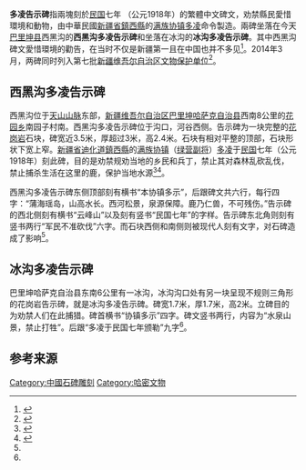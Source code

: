 '''多凌告示碑'''指兩塊刻於[[民國紀年|民国]]七年<!---碑文如此--->（公元1918年）的繁體中文碑文，劝禁縣民愛惜環境和動物，由中華民國[[新疆省_(中華民國)|新疆省]][[鎮西縣|鎮西縣]]的[[满族|满族]][[协镇|协镇]][[多凌|多凌]]命令製造。兩碑坐落在今天[[巴里坤县|巴里坤县]]西黑沟的'''西黑沟多凌告示碑'''和坐落在冰沟的'''冰沟多凌告示碑'''。其中西黑沟碑文愛惜環境的勸告，在当时不仅是新疆第一且在中国也并不多见<ref>{{cite web |title=巴里坤西黑沟 |url=http://www.xjdaily.com/travel/004/1138415.shtml |website=新疆日报网 |accessdate=2021-02-25 |date=2014-10-21}}</ref>。2014年3月，两碑同时列入第七批[[新疆维吾尔自治区文物保护单位|新疆维吾尔自治区文物保护单位]]<ref>{{cite web |title=关于公布第七批自治区级文物保护单位的通知 |url=http://www.xinjiang.gov.cn/xinjiang/fgwjx/201406/300b0fea07cb4e0ea1e00515ce3c6814.shtml |website=新疆维吾尔自治区人民政府 |accessdate=2021-02-25 |date=2014-03-13}}</ref>。

== 西黑沟多凌告示碑 ==
{{文物保护单位
|级别 = 省级文物保护单位
|名称 = 西黑沟多凌告示碑
|子项 = 
|图片 = 
|图片大小 = 
|说明 = 
|省名 = 新疆维吾尔自治区
|市/县名 = 
|所在 = [[哈密地区|哈密地区]][[巴里坤哈萨克自治县|巴里坤哈萨克自治县]]
|坐标 = 
|分类 = 石窟寺及石刻
|时代 = 公元1918年
|编号 = 7-204
|登录 = 2014年3月13日
}}
西黑沟位于[[天山山脉|天山山脉]]东部，[[新疆维吾尔自治区|新疆维吾尔自治区]][[巴里坤哈萨克自治县|巴里坤哈萨克自治县]]西南8公里的[[花园乡_(巴里坤哈萨克自治县)|花园乡]]南园子村南。西黑沟多凌告示碑位于沟口，河谷西侧。告示碑为一块完整的[[花岗岩|花岗岩]]石块，碑宽近3.5米，厚超过3米，高2.4米。石块有相对平整的顶部，石块形状下宽上窄。[[新疆省_(中華民國)|新疆省]][[迪化道|迪化道]][[鎮西縣|鎮西縣]]的[[满族|满族]][[协镇|协镇]]（[[绿营|绿营]][[副将|副将]]）[[多凌|多凌]]于[[民國紀年|民国]]七年（公元1918年）刻此碑，目的是劝禁规劝当地的乡民和兵丁，禁止其对森林乱砍乱伐，禁止捕杀生活在这里的鹿，保护当地水源<ref>{{cite book |editor=新疆维吾尔自治区文物局 |title=新疆维吾尔自治区第三次全国文物普查成果集成·哈密地区卷 |date=2011 |publisher=科学出版社 |isbn=978-7-03-032568-6 |page=263}}</ref><ref name="碑铭">{{cite book |author1=戴良佐 |title=西域碑铭录 |date=2013 |publisher=新疆人民出版总社新疆人民出版社 |isbn=9787228152544 |pages=537-538}}</ref>。

西黑沟多凌告示碑东侧顶部刻有横书“本协镇多示”，后跟碑文共六行，每行四字：“蒲海瑶岛，山高水长。西河松景，泉源保障。鹿乃仁兽，不可残伤。”告示碑的西北侧刻有横书“云峰山”以及刻有竖书“民国七年”的字样。告示碑东北角则刻有竖书两行“军民不准砍伐”六字。而石块西侧和南侧则被现代人刻有文字，对石碑造成了影响<ref name="碑铭"/>。

== 冰沟多凌告示碑 ==
{{文物保护单位
|级别 = 省级文物保护单位
|名称 = 冰沟多凌告示碑
|子项 = 
|图片 = 
|图片大小 = 
|说明 = 
|省名 = 新疆维吾尔自治区
|市/县名 = 
|所在 = [[哈密地区|哈密地区]][[巴里坤哈萨克自治县|巴里坤哈萨克自治县]]
|坐标 = 
|分类 = 石窟寺及石刻
|时代 = 公元1918年
|编号 = 7-202
|登录 = 2014年3月13日
}}
巴里坤哈萨克自治县东南6公里有一冰沟，冰沟沟口处有另一块呈现不规则三角形的花岗岩告示碑，就是冰沟多凌告示碑。碑宽1.7米，厚1.7米，高2米。立碑目的为劝禁人们在此捕猎。碑首横书“协镇多示”四字。碑文竖书两行，内容为“水泉山景，禁止打牲”。后跟“多凌于民国七年颁勒”九字<ref name="碑铭"/>。

== 参考来源 ==
{{reflist}}

[[Category:中國石碑雕刻|Category:中國石碑雕刻]]
[[Category:哈密文物|Category:哈密文物]]